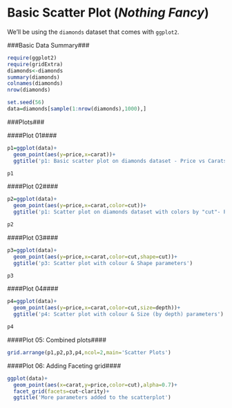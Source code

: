 Basic Scatter Plot (*Nothing Fancy*)
====================================

We'll be using the `diamonds` dataset that comes with `ggplot2`.

###Basic Data Summary###
```r

require(ggplot2)
require(gridExtra)
diamonds<-diamonds
summary(diamonds)
colnames(diamonds)
nrow(diamonds)

set.seed(56)
data=diamonds[sample(1:nrow(diamonds),1000),]
```


###Plots###

####Plot 01####

```r

p1=ggplot(data)+
  geom_point(aes(y=price,x=carat))+
  ggtitle('p1: Basic scatter plot on diamonds dataset - Price vs Carats')

p1

```

####Plot 02####

```r

p2=ggplot(data)+
  geom_point(aes(y=price,x=carat,color=cut))+
  ggtitle('p1: Scatter plot on diamonds dataset with colors by "cut"- Price vs Carats')

p2

```

####Plot 03####

```r
p3=ggplot(data)+
  geom_point(aes(y=price,x=carat,color=cut,shape=cut))+
  ggtitle('p3: Scatter plot with colour & Shape parameters')

p3

```

####Plot 04####

```r

p4=ggplot(data)+
  geom_point(aes(y=price,x=carat,color=cut,size=depth))+
  ggtitle('p4: Scatter plot with colour & Size (by depth) parameters')

p4
```

####Plot 05: Combined plots####

```r

grid.arrange(p1,p2,p3,p4,ncol=2,main='Scatter Plots')

```


####Plot 06: Adding Faceting grid####

```r

ggplot(data)+
  geom_point(aes(x=carat,y=price,color=cut),alpha=0.7)+
  facet_grid(facets=cut~clarity)+
  ggtitle('More parameters added to the scatterplot')

```